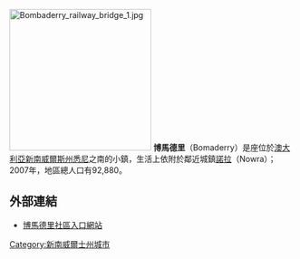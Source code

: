 [[File:Bombaderry_railway_bridge_1.jpg|250px]]
'''博馬德里'''（Bomaderry）是座位於[[澳大利亞|澳大利亞]][[新南威爾斯州|新南威爾斯州]][[悉尼|悉尼]]之南的小鎮，生活上依附於鄰近城鎮[[諾拉_(新南威爾斯州)|諾拉]]（Nowra）；2007年，地區總人口有92,880。

==外部連結==
{{commonscat}}
*[http://www.bomaderry.com/ 博馬德里社區入口網站] {{Wayback|url=http://www.bomaderry.com/ |date=20110208092427 }}

{{Australia-geo-stub}}
{{coord|display=title}}
{{normdaten}}
{{DEFAULTSORT:bomaderry}}
[[Category:新南威爾士州城市|Category:新南威爾士州城市]]